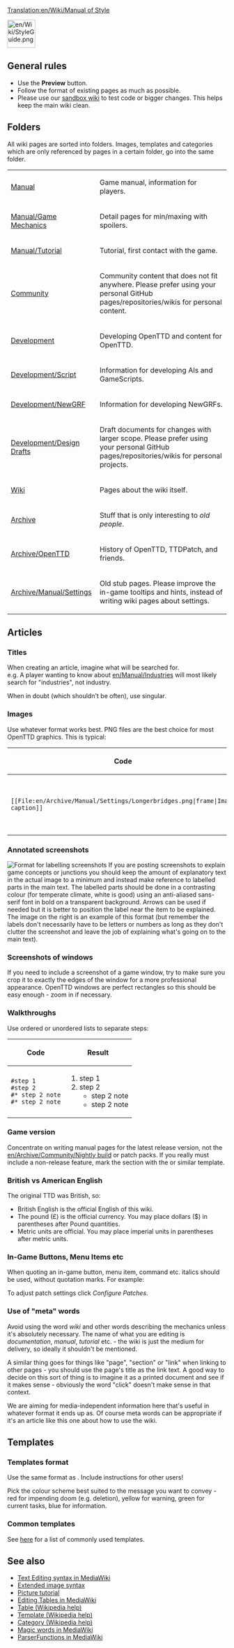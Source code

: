 [[Translation:en/Wiki/Manual of Style]]

[[File:en/Wiki/StyleGuide.png|left|64px]]
{{en/TOCright}}


==General rules==
*Use the '''Preview''' button.
*Follow the format of existing pages as much as possible.
*Please use our [[en/Sandbox|sandbox wiki]] to test code or bigger changes. This helps keep the main wiki clean.


==Folders==
All wiki pages are sorted into folders.
Images, templates and categories which are only referenced by pages in a certain folder, go into the same folder.
{|
|-
| [[:Folder:Page/en/Manual/|Manual]] || Game manual, information for players.
|-
| [[:Folder:Page/en/Manual/Game Mechanics/| Manual/Game Mechanics]] || Detail pages for min/maxing with spoilers.
|-
| [[:Folder:Page/en/Manual/Tutorial/| Manual/Tutorial]] || Tutorial, first contact with the game.
|-
| [[:Folder:Page/en/Community/| Community]] || Community content that does not fit anywhere. Please prefer using your personal GitHub pages/repositories/wikis for personal content.
|-
| [[:Folder:Page/en/Development/| Development]] || Developing OpenTTD and content for OpenTTD.
|-
| [[:Folder:Page/en/Development/Script/| Development/Script]] || Information for developing AIs and GameScripts.
|-
| [[:Folder:Page/en/Development/NewGRF/| Development/NewGRF]] || Information for developing NewGRFs.
|-
| [[:Folder:Page/en/Development/Design Drafts/| Development/Design Drafts]] || Draft documents for changes with larger scope. Please prefer using your personal GitHub pages/repositories/wikis for personal projects.
|-
| [[:Folder:Page/en/Wiki/| Wiki]] || Pages about the wiki itself.
|-
| [[:Folder:Page/en/Archive/| Archive]] || Stuff that is only interesting to ''old people''.
|-
| [[:Folder:Page/en/Archive/OpenTTD/| Archive/OpenTTD]] || History of OpenTTD, TTDPatch, and friends.
|-
| [[:Folder:Page/en/Archive/Manual/Settings/| Archive/Manual/Settings]] || Old stub pages. Please improve the in-game tooltips and hints, instead of writing wiki pages about settings.
|}

==Articles==

===Titles===
When creating an article, imagine what will be searched for.<br>
e.g. A player wanting to know about [[en/Manual/Industries]] will most likely search for "industries", not industry.    

When in doubt (which shouldn't be often), use singular.

===Images===
Use whatever format works best.  PNG files are the best choice for most OpenTTD graphics.  This is typical:
{|
!Code!!Result
|-
|<pre>[[File:en/Archive/Manual/Settings/Longerbridges.png|frame|Image caption]]</pre>
|[[File:en/Archive/Manual/Settings/Longerbridges.png|frame|Image caption]]
|}

===Annotated screenshots===
[[File:en/Archive/Manual/WhyPresignals.png|frame|right|Format for labelling screenshots]]
If you are posting screenshots to explain game concepts or junctions you should keep the amount of explanatory text in the actual image to a minimum and instead make reference to labelled parts in the main text.  The labelled parts should be done in a contrasting colour (for temperate climate, white is good) using an anti-aliased sans-serif font in bold on a transparent background.  Arrows can be used if needed but it is better to position the label near the item to be explained.  The image on the right is an example of this format (but remember the labels don't necessarily have to be letters or numbers as long as they don't clutter the screenshot and leave the job of explaining what's going on to the main text).
===Screenshots of windows===
If you need to include a screenshot of a game window, try to make sure you crop it to exactly the edges of the window for a more professional appearance.  OpenTTD windows are perfect rectangles so this should be easy enough - zoom in if necessary.

===Walkthroughs===
Use ordered or unordered lists to separate steps:
{|
!Code!!Result
|-
|<pre>
#step 1
#step 2
#* step 2 note
#* step 2 note</pre>
|
#step 1
#step 2
#* step 2 note
#* step 2 note
|}

===Game version===
Concentrate on writing manual pages for the latest release version, not the [[en/Archive/Community/Nightly build]] or patch packs. If you really must include a non-release feature, mark the section with the {{en/S|en/Nightly}} or similar template.

===British vs American English ===
The original TTD was British, so:
*British English is the official English of this wiki.
*The pound (£) is the official currency. You may place dollars ($) in parentheses after Pound quantities.
*Metric units are official. You may place imperial units in parentheses after metric units.

===In-Game Buttons, Menu Items etc===
When quoting an in-game button, menu item, command etc. italics should be used, without quotation marks.  For example:

To adjust patch settings click ''Configure Patches''.

===Use of "meta" words===
Avoid using the word ''wiki'' and other words describing the mechanics unless it's absolutely necessary.  The name of what you are editing is ''documentation'', ''manual'', ''tutorial'' etc. - the wiki is just the medium for delivery, so ideally it shouldn't be mentioned.

A similar thing goes for things like "page", "section" or "link" when linking to other pages - you should use the page's title as the link text.  A good way to decide on this sort of thing is to imagine it as a printed document and see if it makes sense - obviously the word "click" doesn't make sense in that context.

We are aiming for media-independent information here that's useful in whatever format it ends up as.  Of course meta words can be appropriate if it's an article like this one about how to use the wiki.

==Templates==
===Templates format===
Use the same format as {{en/S|en/Nightly}}.  Include instructions for other users!

Pick the colour scheme best suited to the message you want to convey - red for impending doom (e.g. deletion), yellow for warning, green for current tasks, blue for information.

===Common templates===
See [[en/Wiki/Templates|here]] for a list of commonly used templates.

==See also==
*[https://meta.wikimedia.org/wiki/Help:Editing Text Editing syntax in MediaWiki]
*[https://www.wikipedia.org/wiki/Wikipedia:Extended_image_syntax Extended image syntax]
*[https://www.wikipedia.org/wiki/Wikipedia:Picture_tutorial Picture tutorial]
*[https://meta.wikimedia.org/wiki/Help:Table Editing Tables in MediaWiki]
*[https://www.wikipedia.org/wiki/Help:Table Table (Wikipedia help)]
*[https://www.wikipedia.org/wiki/Help:Template Template (Wikipedia help)]
*[https://www.wikipedia.org/wiki/Help:Category Category (Wikipedia help)]
*[https://www.mediawiki.org/wiki/Help:Magic_words Magic words in MediaWiki]
*[https://www.mediawiki.org/wiki/Help:Extension:ParserFunctions ParserFunctions in MediaWiki]

